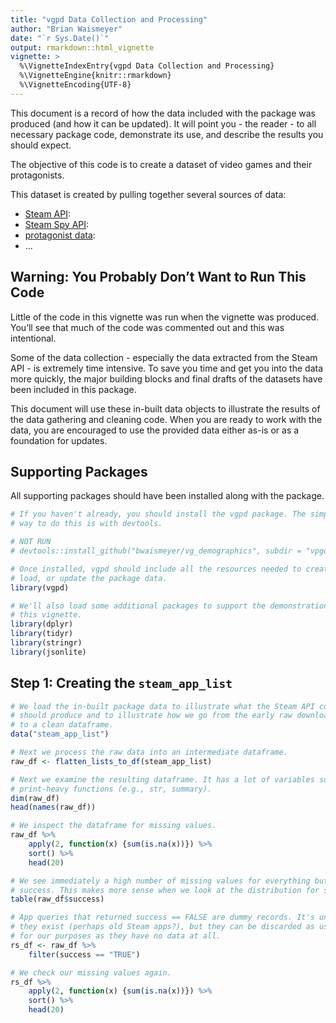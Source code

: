 ```yaml
---
title: "vgpd Data Collection and Processing"
author: "Brian Waismeyer"
date: "`r Sys.Date()`"
output: rmarkdown::html_vignette
vignette: >
  %\VignetteIndexEntry{vgpd Data Collection and Processing}
  %\VignetteEngine{knitr::rmarkdown}
  %\VignetteEncoding{UTF-8}
---
```


This document is a record of how the data included with the \code{vgpd} package 
was produced (and how it can be updated). It will point you - the reader -  to
all necessary package code, demonstrate its use, and describe the results you
should expect.

The objective of this code is to create a dataset of video games and their
protagonists.

This dataset is created by pulling together several sources of data:

* [Steam API]():
* [Steam Spy API]():
* [protagonist data]():
* ...

## Warning: You Probably Don't Want to Run This Code

Little of the code in this vignette was run when the vignette was produced.
You'll see that much of the code was commented out and this was intentional.

Some of the data collection - especially the data extracted from the Steam API -
is extremely time intensive. To save you time and get you into the data more
quickly, the major building blocks and final drafts of the \code{vgpd} datasets
have been included in this package.

This document will use these in-built data objects to illustrate the results
of the data gathering and cleaning code. When you are ready to work with the
data, you are encouraged to use the provided data either as-is or as a
foundation for updates.

## Supporting Packages

All supporting packages should have been installed along with the \code{vgpd}
package. 

```r
# If you haven't already, you should install the vgpd package. The simplest
# way to do this is with devtools.

# NOT RUN
# devtools::install_github("bwaismeyer/vg_demographics", subdir = "vpgd")

# Once installed, vgpd should include all the resources needed to create,
# load, or update the package data.
library(vgpd)

# We'll also load some additional packages to support the demonstrations in
# this vignette.
library(dplyr)
library(tidyr)
library(stringr)
library(jsonlite)
```

## Step 1: Creating the `steam_app_list`

```r
# We load the in-built package data to illustrate what the Steam API code
# should produce and to illustrate how we go from the early raw download
# to a clean dataframe.
data("steam_app_list")
```

```r
# Next we process the raw data into an intermediate dataframe.
raw_df <- flatten_lists_to_df(steam_app_list)
```

```r
# Next we examine the resulting dataframe. It has a lot of variables so we avoid
# print-heavy functions (e.g., str, summary).
dim(raw_df)
head(names(raw_df))

# We inspect the dataframe for missing values.
raw_df %>%
    apply(2, function(x) {sum(is.na(x))}) %>%
    sort() %>%
    head(20)

# We see immediately a high number of missing values for everything but 
# success. This makes more sense when we look at the distribution for success.
table(raw_df$success)

# App queries that returned success == FALSE are dummy records. It's unclear why
# they exist (perhaps old Steam apps?), but they can be discarded as useless
# for our purposes as they have no data at all.
rs_df <- raw_df %>%
    filter(success == "TRUE")

# We check our missing values again.    
rs_df %>%
    apply(2, function(x) {sum(is.na(x))}) %>%
    sort() %>%
    head(20)
```

